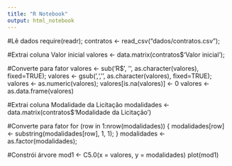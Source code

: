 ```yaml
---
title: "R Notebook"
output: html_notebook
---
```


#Lê dados
require(readr);
contratos <- read_csv("dados/contratos.csv");

#Extrai coluna Valor inicial
valores <- data.matrix(contratos$'Valor inicial');

#Converte para fator
valores <- sub('R$', '', as.character(valores), fixed=TRUE);
valores <- gsub(',', '', as.character(valores), fixed=TRUE);
valores <- as.numeric(valores);
valores[is.na(valores)] <- 0
valores <- as.data.frame(valores)

#Extrai coluna Modalidade da Licitação
modalidades <- data.matrix(contratos$'Modalidade da Licitação')

#Converte para fator
for (row in 1:nrow(modalidades)) {
    modalidades[row] <- substring(modalidades[row], 1, 1);
}
modalidades <- as.factor(modalidades);

#Constrói árvore
mod1 <- C5.0(x = valores, y = modalidades)
plot(mod1)
